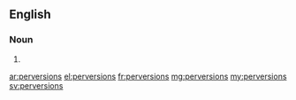 ==English==

===Noun===
{{head|en|plural}}

# {{plural of|perversion|lang=en|nocat=1}}

[[ar:perversions]]
[[el:perversions]]
[[fr:perversions]]
[[mg:perversions]]
[[my:perversions]]
[[sv:perversions]]